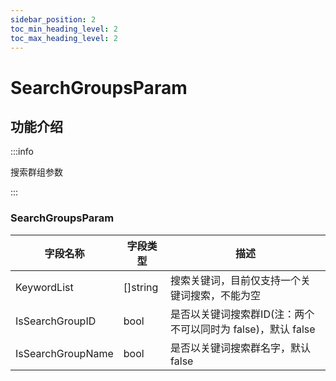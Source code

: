 ```yaml
---
sidebar_position: 2
toc_min_heading_level: 2
toc_max_heading_level: 2
---
```


# SearchGroupsParam

## 功能介绍

:::info

搜索群组参数

:::

### SearchGroupsParam

| 字段名称               | 字段类型                                                  | 描述                                      |
| ---------------------- | --------------------------------------------------------- | ----------------------------------------- |
| KeywordList | []string   |     	搜索关键词，目前仅支持一个关键词搜索，不能为空                        |
|IsSearchGroupID | bool  |      	是否以关键词搜索群ID(注：两个不可以同时为 false)，默认 false                 |
|IsSearchGroupName|bool  | 	是否以关键词搜索群名字，默认 false |
